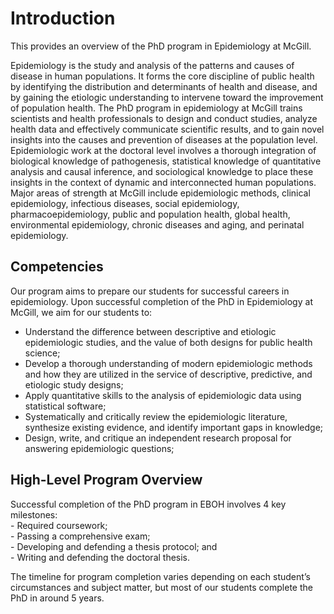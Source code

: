 # Introduction

This provides an overview of the PhD program in Epidemiology at McGill.

Epidemiology is the study and analysis of the patterns and causes of disease in human populations. It forms the core discipline of public health by identifying the distribution and determinants of health and disease, and by gaining the etiologic understanding to intervene toward the improvement of population health. The PhD program in epidemiology at McGill trains scientists and health professionals to design and conduct studies, analyze health data and effectively communicate scientific results, and to gain novel insights into the causes and prevention of diseases at the population level. Epidemiologic work at the doctoral level involves a thorough integration of biological knowledge of pathogenesis, statistical knowledge of quantitative analysis and causal inference, and sociological knowledge to place these insights in the context of dynamic and interconnected human populations. Major areas of strength at McGill include epidemiologic methods, clinical epidemiology, infectious diseases, social epidemiology, pharmacoepidemiology, public and population health, global health, environmental epidemiology, chronic diseases and aging, and perinatal epidemiology.

## Competencies
Our program aims to prepare our students for successful careers in epidemiology. Upon successful completion of the PhD in Epidemiology at McGill, we aim for our students to: 

- Understand the difference between descriptive and etiologic epidemiologic studies, and the value of both designs for public health science;
- Develop a thorough understanding of modern epidemiologic methods and how they are utilized in the service of descriptive, predictive, and etiologic study designs;
- Apply quantitative skills to the analysis of epidemiologic data using statistical software;
- Systematically and critically review the epidemiologic literature, synthesize existing evidence, and identify important gaps in knowledge;
- Design, write, and critique an independent research proposal for answering epidemiologic questions;

## High-Level Program Overview
Successful completion of the PhD program in EBOH involves 4 key milestones:  
- Required coursework;  
- Passing a comprehensive exam;  
- Developing and defending a thesis protocol; and  
- Writing and defending the doctoral thesis.  

The timeline for program completion varies depending on each student's circumstances and subject matter, but most of our students complete the PhD in around 5 years. 